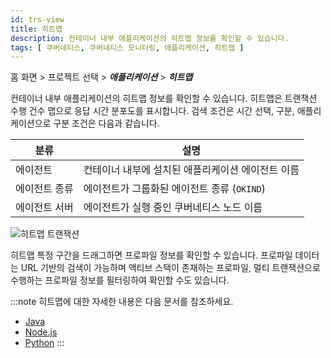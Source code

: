 ```yaml
---
id: trs-view
title: 히트맵
description: 컨테이너 내부 애플리케이션의 히트맵 정보를 확인할 수 있습니다.
tags: [ 쿠버네티스, 쿠버네티스 모니터링, 애플리케이션, 히트맵 ]
---
```


홈 화면 > 프로젝트 선택 > ***애플리케이션*** > ***히트맵***

컨테이너 내부 애플리케이션의 히트맵 정보를 확인할 수 있습니다. 히트맵은 트랜잭션 수행 건수 맵으로 응답 시간 분포도를 표시합니다. 검색 조건은 시간 선택, 구분, 애플리케이션으로 구분 조건은 다음과 같습니다.

| 분류          | 설명                                              |
| ------------- | ------------------------------------------------- |
| 에이전트      | 컨테이너 내부에 설치된 애플리케이션 에이전트 이름 |
| 에이전트 종류 | 에이전트가 그룹화된 에이전트 종류 (`OKIND`)         |
| 에이전트 서버 | 에이전트가 실행 중인 쿠버네티스 노드 이름         |

![히트맵 트랜잭션](https://img.whatap.io/media/images/whatap_kubernetes_application_hitmap_transaction.png)

히트맵 특정 구간을 드래그하면 프로파일 정보를 확인할 수 있습니다. 프로파일 데이터는 URL 기반의 검색이 가능하며 액티브 스택이 존재하는 프로파일, 멀티 트랜잭션으로 수행하는 프로파일 정보를 필터링하여 확인할 수도 있습니다.

:::note
히트맵에 대한 자세한 내용은 다음 문서를 참조하세요.
* [Java](../java/trs-view)
* [Node.js](../nodejs/trs-view)
* [Python](../python/trs-view)
:::